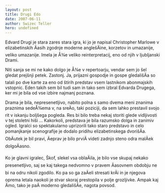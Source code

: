 ```yaml
---
layout: post
title: Drugi Edo
date: 2007-06-11
author: Swizec Teller
hero: undefined
---
```


Edvard Drugi je stara zares stara igra, ki jo je napisal Christopher Marlowe v elizabetinskih Äasih zgodnje moderne anglešÄine, korzetov in umazanije, veliko umazanije. Imela je Å¾e veliko reinterpretacij, eno od njih v ljubljanski Drami.

Niti sanja se mi ne kako dolgo je Å¾e v repertoarju, vendar sem jo šel gledat prejšnji petek. Zastonj. Ja, prijazni gospodje in gospe gledališÄa so talali po dve karte za eno od štirih predstav vsem lastnikom abonmajskih vstopnic. Eden takih sem bil tudi sam in tako sem izbral Edvarda Drugega, ker mi je bila od vse izbire najmanj poznana.

Drama je bila, nepresenetljivo, nabito polna s samo dvema meni znanima praznima sedeÅ¾ema v, na sreÄo, taki poziciji, da sem lahko prestavil svojo rit v iskanju boljšega pogleda. Res bi bilo treba nekaj storiti glede vidljivosti v tej stoletni hiši ... Kakorkoli, predstava je bila razumsko dolga in zanimiv ogled. Igralci so spektakularno uprizorili tako staro predstavo in celo pomanjkanje scenografije je dodalo pridihu elizabetinskega dvorišÄa. ObÄutek je bil pravi, Äeprav je bilo prviÄ videti zadnjo steno odra malÄek dolgoÄasno.

Ko je glavni igralec, Škof, slekel vsa oblaÄila, je bilo vse skupaj nekako presenetljivo, saj se kaj takega nedvomno v pravem Äasovnem obdobju ne bi na odru nikoli zgodilo. Ko pa so ga zaÄeli stresati krÄi in je njegova oprema letala naokoli je stvar skoraj prestopila v polje grozljivke. Ampak kaj Ämo, tako je paÄ moderno gledališÄe, nagota povsod.
